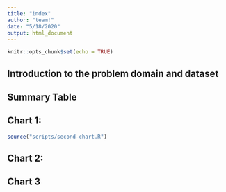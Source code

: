 ```yaml
---
title: "index"
author: "team!"
date: "5/18/2020"
output: html_document
---
```


```r
knitr::opts_chunk$set(echo = TRUE)
```


## Introduction to the problem domain and dataset



## Summary Table 



## Chart 1: 

```r
source("scripts/second-chart.R")
```
## Chart 2: 


## Chart 3